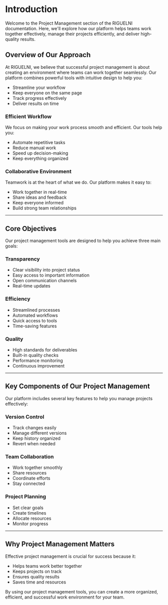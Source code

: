 # Introduction

Welcome to the Project Management section of the RIGUELNI documentation. Here, we'll explore how our platform helps teams work together effectively, manage their projects efficiently, and deliver high-quality results.

## Overview of Our Approach

At RIGUELNI, we believe that successful project management is about creating an environment where teams can work together seamlessly. Our platform combines powerful tools with intuitive design to help you:

- Streamline your workflow
- Keep everyone on the same page
- Track progress effectively
- Deliver results on time

### Efficient Workflow

We focus on making your work process smooth and efficient. Our tools help you:

- Automate repetitive tasks
- Reduce manual work
- Speed up decision-making
- Keep everything organized

### Collaborative Environment

Teamwork is at the heart of what we do. Our platform makes it easy to:

- Work together in real-time
- Share ideas and feedback
- Keep everyone informed
- Build strong team relationships

---

## Core Objectives

Our project management tools are designed to help you achieve three main goals:

### Transparency

- Clear visibility into project status
- Easy access to important information
- Open communication channels
- Real-time updates

### Efficiency

- Streamlined processes
- Automated workflows
- Quick access to tools
- Time-saving features

### Quality

- High standards for deliverables
- Built-in quality checks
- Performance monitoring
- Continuous improvement

---

## Key Components of Our Project Management

Our platform includes several key features to help you manage projects effectively:

### Version Control

- Track changes easily
- Manage different versions
- Keep history organized
- Revert when needed

### Team Collaboration

- Work together smoothly
- Share resources
- Coordinate efforts
- Stay connected

### Project Planning

- Set clear goals
- Create timelines
- Allocate resources
- Monitor progress

---

## Why Project Management Matters

Effective project management is crucial for success because it:

- Helps teams work better together
- Keeps projects on track
- Ensures quality results
- Saves time and resources

By using our project management tools, you can create a more organized, efficient, and successful work environment for your team. 
